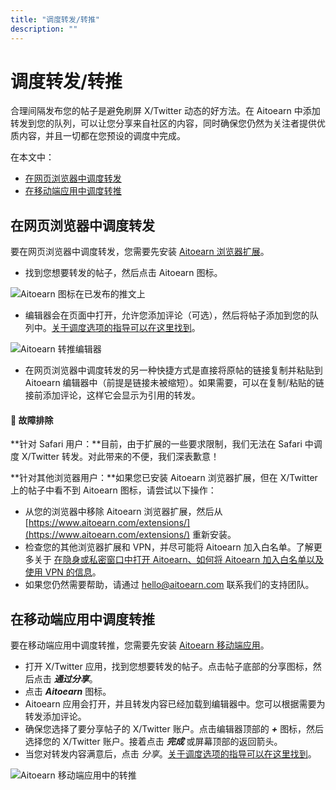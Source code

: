 ```yaml
---
title: "调度转发/转推"
description: ""
---
```


<UpdatedAt />


# 调度转发/转推

合理间隔发布您的帖子是避免刷屏 X/Twitter 动态的好方法。在 Aitoearn 中添加转发到您的队列，可以让您分享来自社区的内容，同时确保您仍然为关注者提供优质内容，并且一切都在您预设的调度中完成。

在本文中：
- [在网页浏览器中调度转发](#h_01H6R788W7Z5DJAGKSZSHWXH3X)
- [在移动端应用中调度转推](#h_01H6R8JDWZNJS07A2MS2P6XCDR)

## 在网页浏览器中调度转发

要在网页浏览器中调度转发，您需要先安装 [Aitoearn 浏览器扩展](https://aitoearn.helpscoutdocs.com/article/653-aitoearn-browser-extension)。

- 找到您想要转发的帖子，然后点击 Aitoearn 图标。

![Aitoearn 图标在已发布的推文上](//d33v4339jhl8k0.cloudfront.net/docs/assets/64cb6cf86d4a3e191f237e66/images/652002c842d97d1c04591662/file-rkGI9F5DYZ.png)

- 编辑器会在页面中打开，允许您添加评论（可选），然后将帖子添加到您的队列中。[关于调度选项的指导可以在这里找到](https://aitoearn.helpscoutdocs.com/article/642-scheduling-posts#01H7Z9VSXB3C6E1KQ9Y4G6QFY0)。

![Aitoearn 转推编辑器](//d33v4339jhl8k0.cloudfront.net/docs/assets/64cb6cf86d4a3e191f237e66/images/66b656a76eb51e63b8f9e7db/file-IjTptgTByy.jpg)

- 在网页浏览器中调度转发的另一种快捷方式是直接将原帖的链接复制并粘贴到 Aitoearn 编辑器中（前提是链接未被缩短）。如果需要，可以在复制/粘贴的链接前添加评论，这样它会显示为引用的转发。

#### 📝 故障排除

**针对 Safari 用户：**目前，由于扩展的一些要求限制，我们无法在 Safari 中调度 X/Twitter 转发。对此带来的不便，我们深表歉意！

**针对其他浏览器用户：**如果您已安装 Aitoearn 浏览器扩展，但在 X/Twitter 上的帖子中看不到 Aitoearn 图标，请尝试以下操作：
- 从您的浏览器中移除 Aitoearn 浏览器扩展，然后从 [https://www.aitoearn.com/extensions/](https://www.aitoearn.com/extensions/) 重新安装。
- 检查您的其他浏览器扩展和 VPN，并尽可能将 Aitoearn 加入白名单。了解更多关于 [在隐身或私密窗口中打开 Aitoearn、如何将 Aitoearn 加入白名单以及使用 VPN 的信息](https://aitoearn.helpscoutdocs.com/article/508-opening-aitoearn-in-an-incognito-or-private-window-how-to-safelist-aitoearn-and-using-a-vpn)。
- 如果您仍然需要帮助，请通过 [hello@aitoearn.com](mailto:hello@aitoearn.com) 联系我们的支持团队。

## 在移动端应用中调度转推

要在移动端应用中调度转推，您需要先安装 [Aitoearn 移动端应用](https://aitoearn.helpscoutdocs.com/article/603-getting-started-with-aitoearns-mobile-app)。

- 打开 X/Twitter 应用，找到您想要转发的帖子。点击帖子底部的分享图标，然后点击 ***通过分享***。
- 点击 ***Aitoearn*** 图标。
- Aitoearn 应用会打开，并且转发内容已经加载到编辑器中。您可以根据需要为转发添加评论。
- 确保您选择了要分享帖子的 X/Twitter 账户。点击编辑器顶部的 ***+*** 图标，然后选择您的 X/Twitter 账户。接着点击 ***完成*** 或屏幕顶部的返回箭头。
- 当您对转发内容满意后，点击 *分享*。[关于调度选项的指导可以在这里找到](https://aitoearn.helpscoutdocs.com/article/642-scheduling-posts)。

![Aitoearn 移动端应用中的转推](//d33v4339jhl8k0.cloudfront.net/docs/assets/64cb6cf86d4a3e191f237e66/images/651499108820396325b6fd95/img-1714411-1695848718-177972413.gif)
